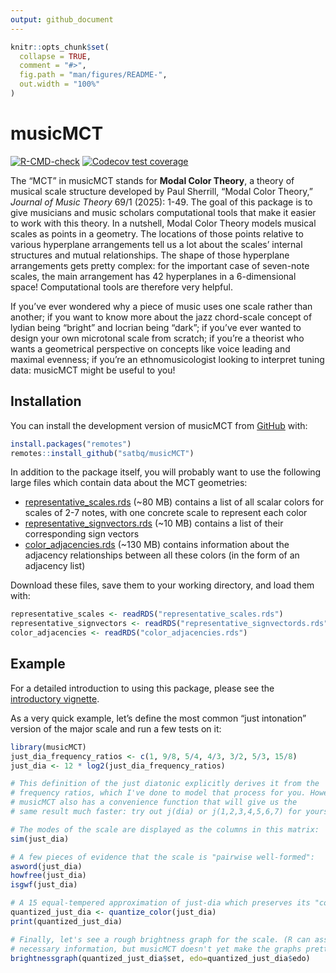 ```yaml
---
output: github_document
---
```


<!-- README.md is generated from README.Rmd. Please edit that file -->

```r
knitr::opts_chunk$set(
  collapse = TRUE,
  comment = "#>",
  fig.path = "man/figures/README-",
  out.width = "100%"
)
```

# musicMCT

<!-- badges: start -->
[![R-CMD-check](https://github.com/satbq/musicMCT/actions/workflows/R-CMD-check.yaml/badge.svg)](https://github.com/satbq/musicMCT/actions/workflows/R-CMD-check.yaml)
[![Codecov test coverage](https://codecov.io/gh/satbq/musicMCT/graph/badge.svg)](https://app.codecov.io/gh/satbq/musicMCT)
<!-- badges: end -->

The "MCT" in musicMCT stands for **Modal Color Theory**, a theory of musical scale structure developed
by Paul Sherrill, "Modal Color Theory," *Journal of Music Theory* 69/1 (2025): 1-49. The goal of this
package is to give musicians and music scholars computational tools that make it easier to work with
this theory. In a nutshell, Modal Color Theory models musical scales as points in a geometry. The locations
of those points relative to various hyperplane arrangements tell us a lot about the scales' internal
structures and mutual relationships. The shape of those hyperplane arrangements gets pretty complex: for
the important case of seven-note scales, the main arrangement has 42 hyperplanes in a 6-dimensional space!
Computational tools are therefore very helpful.

If you've ever wondered why a piece of music uses one scale rather than another; if you want to know more
about the jazz chord-scale concept of lydian being "bright" and locrian being "dark"; if you've ever wanted to
design your own microtonal scale from scratch; if you're a theorist who wants a geometrical perspective
on concepts like voice leading and maximal evenness; if you're an ethnomusicologist looking to interpret
tuning data: musicMCT might be useful to you!

## Installation

You can install the development version of musicMCT from [GitHub](https://github.com/) with:

```r
install.packages("remotes")
remotes::install_github("satbq/musicMCT")
```

In addition to the package itself, you will probably want to use the following large files which contain
data about the MCT geometries:

* [representative_scales.rds](https://github.com/satbq/modalcolortheory/blob/main/representative_scales.rds) (~80 MB) contains a list of all scalar colors for scales of 2-7 notes, with one concrete scale to represent each color
* [representative_signvectors.rds](https://github.com/satbq/modalcolortheory/blob/main/representative_signvectors.rds) (~10 MB) contains a list of their corresponding sign vectors
* [color_adjacencies.rds](https://github.com/satbq/modalcolortheory/blob/main/color_adjacencies.rds) (~130 MB) contains information about the adjacency relationships between all these colors (in the form of an adjacency list)

Download these files, save them to your working directory, and load them with:

```r
representative_scales <- readRDS("representative_scales.rds")
representative_signvectors <- readRDS("representative_signvectords.rds")
color_adjacencies <- readRDS("color_adjacencies.rds")
```

## Example

For a detailed introduction to using this package, please see the [introductory vignette](https://satbq.github.io/musicMCT/articles/musicMCT.html).

As a very quick example, let's define the most common "just intonation" version of the major scale 
and run a few tests on it:

```r
library(musicMCT)
just_dia_frequency_ratios <- c(1, 9/8, 5/4, 4/3, 3/2, 5/3, 15/8)
just_dia <- 12 * log2(just_dia_frequency_ratios)

# This definition of the just diatonic explicitly derives it from the 
# frequency ratios, which I've done to model that process for you. However,
# musicMCT also has a convenience function that will give us the 
# same result much faster: try out j(dia) or j(1,2,3,4,5,6,7) for yourself.

# The modes of the scale are displayed as the columns in this matrix:
sim(just_dia)

# A few pieces of evidence that the scale is "pairwise well-formed":
asword(just_dia)
howfree(just_dia)
isgwf(just_dia)

# A 15 equal-tempered approximation of just-dia which preserves its "color":
quantized_just_dia <- quantize_color(just_dia)
print(quantized_just_dia)

# Finally, let's see a rough brightness graph for the scale. (R can assemble the
# necessary information, but musicMCT doesn't yet make the graphs pretty!)
brightnessgraph(quantized_just_dia$set, edo=quantized_just_dia$edo)
```
